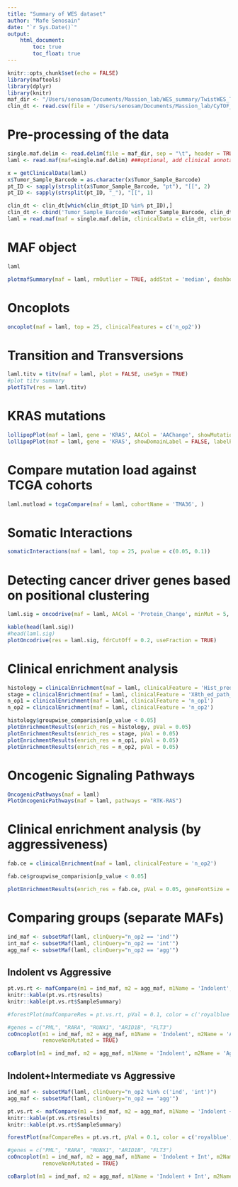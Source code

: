 ```yaml
---
title: "Summary of WES dataset"
author: "Mafe Senosain"
date: "`r Sys.Date()`"
output:
    html_document:
        toc: true
        toc_float: true
---
```


```r
knitr::opts_chunk$set(echo = FALSE)
library(maftools)
library(dplyr)
library(knitr)
maf_dir <- "/Users/senosam/Documents/Massion_lab/WES_summary/TwistWES_Tumor_pipeline.freq0.01.filtered.tsv_020921.maf"
clin_dt <- read.csv(file = '/Users/senosam/Documents/Massion_lab/CyTOF_summary/CDE_TMA36_2021JAN13_SA_MF.csv')
```

# Pre-processing of the data
```r
single.maf.delim <- read.delim(file = maf_dir, sep = "\t", header = TRUE, fill = TRUE, comment.char = "#")
laml <- read.maf(maf=single.maf.delim) ###optional, add clinical annotation file with "clinicalData" argument in read.maf()

x = getClinicalData(laml)
x$Tumor_Sample_Barcode = as.character(x$Tumor_Sample_Barcode)
pt_ID <- sapply(strsplit(x$Tumor_Sample_Barcode, "pt"), "[[", 2)
pt_ID <- sapply(strsplit(pt_ID, "_"), "[[", 1)

clin_dt <- clin_dt[which(clin_dt$pt_ID %in% pt_ID),]
clin_dt <- cbind('Tumor_Sample_Barcode'=x$Tumor_Sample_Barcode, clin_dt)
laml = read.maf(maf = single.maf.delim, clinicalData = clin_dt, verbose = F)
```

# MAF object
```r
laml
```

```r
plotmafSummary(maf = laml, rmOutlier = TRUE, addStat = 'median', dashboard = TRUE, titvRaw = FALSE)
```

# Oncoplots
```r
oncoplot(maf = laml, top = 25, clinicalFeatures = c('n_op2'))
```

# Transition and Transversions
```r
laml.titv = titv(maf = laml, plot = FALSE, useSyn = TRUE)
#plot titv summary
plotTiTv(res = laml.titv)
```

# KRAS mutations
```r
lollipopPlot(maf = laml, gene = 'KRAS', AACol = 'AAChange', showMutationRate = TRUE)
lollipopPlot(maf = laml, gene = 'KRAS', showDomainLabel = FALSE, labelPos = 'all')
```

# Compare mutation load against TCGA cohorts
```r
laml.mutload = tcgaCompare(maf = laml, cohortName = 'TMA36', )
```

# Somatic Interactions
```r
somaticInteractions(maf = laml, top = 25, pvalue = c(0.05, 0.1))
```

# Detecting cancer driver genes based on positional clustering

```r
laml.sig = oncodrive(maf = laml, AACol = 'Protein_Change', minMut = 5, pvalMethod = 'zscore')
```

```r
kable(head(laml.sig))
#head(laml.sig)
plotOncodrive(res = laml.sig, fdrCutOff = 0.2, useFraction = TRUE)
```

# Clinical enrichment analysis
```r
histology = clinicalEnrichment(maf = laml, clinicalFeature = 'Hist_predominant')
stage = clinicalEnrichment(maf = laml, clinicalFeature = 'X8th_ed_path_stage')
n_op1 = clinicalEnrichment(maf = laml, clinicalFeature = 'n_op1')
n_op2 = clinicalEnrichment(maf = laml, clinicalFeature = 'n_op2')
```

```r
histology$groupwise_comparision[p_value < 0.05]
plotEnrichmentResults(enrich_res = histology, pVal = 0.05)
plotEnrichmentResults(enrich_res = stage, pVal = 0.05)
plotEnrichmentResults(enrich_res = n_op1, pVal = 0.05)
plotEnrichmentResults(enrich_res = n_op2, pVal = 0.05)
```

# Oncogenic Signaling Pathways
```r
OncogenicPathways(maf = laml)
PlotOncogenicPathways(maf = laml, pathways = "RTK-RAS")
```

# Clinical enrichment analysis (by aggressiveness)
```r
fab.ce = clinicalEnrichment(maf = laml, clinicalFeature = 'n_op2')
```

```r
fab.ce$groupwise_comparision[p_value < 0.05]
```

```r
plotEnrichmentResults(enrich_res = fab.ce, pVal = 0.05, geneFontSize = 0.5, annoFontSize = 0.6)
```
# Comparing groups (separate MAFs)
```r
ind_maf <- subsetMaf(laml, clinQuery="n_op2 == 'ind'")
int_maf <- subsetMaf(laml, clinQuery="n_op2 == 'int'")
agg_maf <- subsetMaf(laml, clinQuery="n_op2 == 'agg'")
```

## Indolent vs Aggressive
```r
pt.vs.rt <- mafCompare(m1 = ind_maf, m2 = agg_maf, m1Name = 'Indolent', m2Name = 'Aggressive', minMut = 5)
knitr::kable(pt.vs.rt$results)
knitr::kable(pt.vs.rt$SampleSummary)
```

```r
#forestPlot(mafCompareRes = pt.vs.rt, pVal = 0.1, color = c('royalblue', 'maroon'), geneFontSize = 0.8)
```

```r
#genes = c("PML", "RARA", "RUNX1", "ARID1B", "FLT3")
coOncoplot(m1 = ind_maf, m2 = agg_maf, m1Name = 'Indolent', m2Name = 'Aggressive',
           removeNonMutated = TRUE)
```

```r
coBarplot(m1 = ind_maf, m2 = agg_maf, m1Name = 'Indolent', m2Name = 'Aggressive')
```

## Indolent+Intermediate vs Aggressive
```r
ind_maf <- subsetMaf(laml, clinQuery="n_op2 %in% c('ind', 'int')")
agg_maf <- subsetMaf(laml, clinQuery="n_op2 == 'agg'")
```

```r
pt.vs.rt <- mafCompare(m1 = ind_maf, m2 = agg_maf, m1Name = 'Indolent + Int', m2Name = 'Aggressive', minMut = 5)
knitr::kable(pt.vs.rt$results)
knitr::kable(pt.vs.rt$SampleSummary)
```

```r
forestPlot(mafCompareRes = pt.vs.rt, pVal = 0.1, color = c('royalblue', 'maroon'), geneFontSize = 0.8)
```

```r
#genes = c("PML", "RARA", "RUNX1", "ARID1B", "FLT3")
coOncoplot(m1 = ind_maf, m2 = agg_maf, m1Name = 'Indolent + Int', m2Name = 'Aggressive',
           removeNonMutated = TRUE)

```

```r
coBarplot(m1 = ind_maf, m2 = agg_maf, m1Name = 'Indolent + Int', m2Name = 'Aggressive')
```

